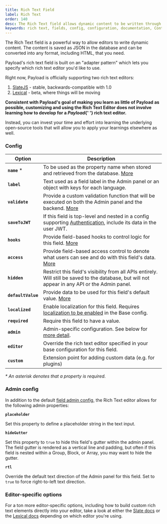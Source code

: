 ```yaml
---
title: Rich Text Field
label: Rich Text
order: 140
desc: The Rich Text field allows dynamic content to be written through the Admin Panel. Learn how to use Rich Text fields, see examples and options.
keywords: rich text, fields, config, configuration, documentation, Content Management System, cms, headless, javascript, node, react, express
---
```


<Banner>
  The Rich Text field is a powerful way to allow editors to write dynamic content. The content is
  saved as JSON in the database and can be converted into any format, including HTML, that you need.
</Banner>

<LightDarkImage
  srcLight="https://payloadcms.com/images/docs/fields/richtext.png"
  srcDark="https://payloadcms.com/images/docs/fields/richtext-dark.png"
  alt="Shows a Rich Text field in the Payload admin panel"
  caption="Admin panel screenshot of a Rich Text field"
/>

Payload's rich text field is built on an "adapter pattern" which lets you specify which rich text editor you'd like to use.

Right now, Payload is officially supporting two rich text editors:

1. [SlateJS](/docs/rich-text/slate) - stable, backwards-compatible with 1.0
2. [Lexical](/docs/rich-text/lexical) - beta, where things will be moving

<Banner type="success">
  <strong>
    Consistent with Payload's goal of making you learn as little of Payload as possible, customizing
    and using the Rich Text Editor does not involve learning how to develop for a <em>Payload</em>{' '}
    rich text editor.
  </strong>

  Instead, you can invest your time and effort into learning the underlying open-source tools that
  will allow you to apply your learnings elsewhere as well.
</Banner>

### Config

| Option             | Description                                                                                                                                             |
| ------------------ | ------------------------------------------------------------------------------------------------------------------------------------------------------- |
| **`name`** \*      | To be used as the property name when stored and retrieved from the database. [More](/docs/fields/overview#field-names)                                  |
| **`label`**        | Text used as a field label in the Admin panel or an object with keys for each language.                                                                 |
| **`validate`**     | Provide a custom validation function that will be executed on both the Admin panel and the backend. [More](/docs/fields/overview#validation)            |
| **`saveToJWT`**    | If this field is top-level and nested in a config supporting [Authentication](/docs/authentication/config), include its data in the user JWT.           |
| **`hooks`**        | Provide field-based hooks to control logic for this field. [More](/docs/fields/overview#field-level-hooks)                                              |
| **`access`**       | Provide field-based access control to denote what users can see and do with this field's data. [More](/docs/fields/overview#field-level-access-control) |
| **`hidden`**       | Restrict this field's visibility from all APIs entirely. Will still be saved to the database, but will not appear in any API or the Admin panel.        |
| **`defaultValue`** | Provide data to be used for this field's default value. [More](/docs/fields/overview#default-values)                                                    |
| **`localized`**    | Enable localization for this field. Requires [localization to be enabled](/docs/configuration/localization) in the Base config.                         |
| **`required`**     | Require this field to have a value.                                                                                                                     |
| **`admin`**        | Admin-specific configuration. See below for [more detail](#admin-config).                                                                               |
| **`editor`**       | Override the rich text editor specified in your base configuration for this field.                                                                      |
| **`custom`**       | Extension point for adding custom data (e.g. for plugins)                                                                                               |

_\* An asterisk denotes that a property is required._

### Admin config

In addition to the default [field admin config](/docs/fields/overview#admin-config), the Rich Text editor allows for the following admin properties:

**`placeholder`**

Set this property to define a placeholder string in the text input.

**`hideGutter`**

Set this property to `true` to hide this field's gutter within the admin panel. The field gutter is rendered as a vertical line and padding, but often if this field is nested within a Group, Block, or Array, you may want to hide the gutter.

**`rtl`**

Override the default text direction of the Admin panel for this field. Set to `true` to force right-to-left text direction.

### Editor-specific options

For a ton more editor-specific options, including how to build custom rich text elements directly into your editor, take a look at either the [Slate docs](/docs/rich-text/slate) or the [Lexical docs](/docs/rich-text/lexical) depending on which editor you're using.
